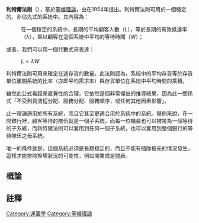 '''利特爾法則'''（{{lang-en|Little's law}}），基於[[等候理論|等候理論]]，由{{link-en|約翰·利特爾|John Little (academic)}}在1954年提出。利特爾法則可用於一個穩定的、非佔先式的系統中。其內容為：
:在一個穩定的系統中，長期的平均顧客人數（L），等於長期的有效抵達率（λ），乘以顧客在這個系統中平均的等待時間（W）；
或者，我們可以用一個代數式來表達：

: <math> L = \lambda W</math>

利特爾法則可用來確定在途存貨的數量。此法則認為，系統中的平均存貨等於存貨單位離開系統的比率（亦即平均需求率）與存貨單位在系統中平均時間的乘積。

雖然此公式看起來直覺性的合理，它依然是個非常傑出的推導結果，因為此一關係式「不受到貨流程分配、服務分配、服務順序，或任何其他因素影響」。

此一理論適用於所有系統，而且它甚至更適合用於系統中的系統。舉例來說，在一間銀行裡，顧客等待的隊伍就是一個子系統，而每一位櫃員也可以被視為一個等待的子系統，而利特爾法則可以套用到任何一個子系統，也可以套用到整個銀行的等待隊伍之母系統。

唯一的條件就是，這個系統必須是長期穩定的，而且不能有插隊搶先的情況發生，這樣才能排除換場狀況的可能性，例如開業或是關廠。

==概論==
==註釋==
{{reflist}}
[[Category:運籌學|Category:運籌學]]
[[Category:等候理論|Category:等候理論]]
